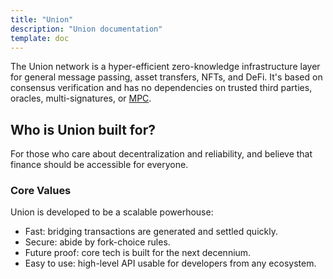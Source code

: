 ```yaml
---
title: "Union"
description: "Union documentation"
template: doc
---
```


The Union network is a hyper-efficient zero-knowledge infrastructure layer for general message passing, asset transfers, NFTs, and DeFi. It's based on consensus verification and has no dependencies on trusted third parties, oracles, multi-signatures, or [MPC](https://en.wikipedia.org/wiki/Secure_multi-party_computation).

## Who is Union built for?

For those who care about decentralization and reliability, and believe that finance should be accessible for everyone.

### Core Values

Union is developed to be a scalable powerhouse:

- Fast: bridging transactions are generated and settled quickly.
- Secure: abide by fork-choice rules.
- Future proof: core tech is built for the next decennium.
- Easy to use: high-level API usable for developers from any ecosystem.
